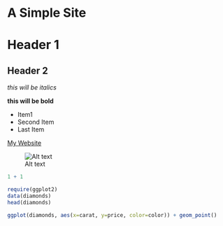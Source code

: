 A Simple Site
======================================

# Header 1
## Header 2

_this will be italics_

__this will be bold__

* Item1
* Second Item
* Last Item

[My Website](http://www.google.com)

![Alt text](figure/diamonds-plot.png)
```r
1 + 1
```

```r
require(ggplot2)
data(diamonds)
head(diamonds)
```

```r
ggplot(diamonds, aes(x=carat, y=price, color=color)) + geom_point()
```

